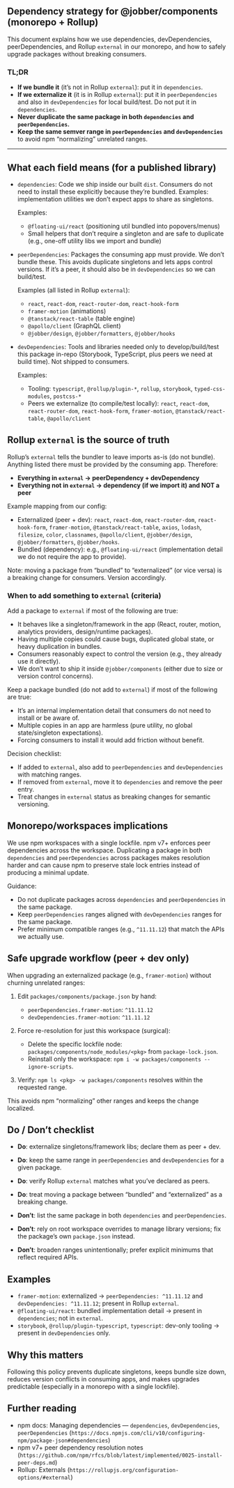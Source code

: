 ## Dependency strategy for @jobber/components (monorepo + Rollup)

This document explains how we use dependencies, devDependencies,
peerDependencies, and Rollup `external` in our monorepo, and how to safely
upgrade packages without breaking consumers.

### TL;DR

- **If we bundle it** (it’s not in Rollup `external`): put it in `dependencies`.
- **If we externalize it** (it is in Rollup `external`): put it in
  `peerDependencies` and also in `devDependencies` for local build/test. Do not
  put it in `dependencies`.
- **Never duplicate the same package in both `dependencies` and
  `peerDependencies`.**
- **Keep the same semver range in `peerDependencies` and `devDependencies`** to
  avoid npm “normalizing” unrelated ranges.

---

## What each field means (for a published library)

- `dependencies`: Code we ship inside our built `dist`. Consumers do not need to
  install these explicitly because they’re bundled. Examples: implementation
  utilities we don’t expect apps to share as singletons.

  Examples:

  - `@floating-ui/react` (positioning util bundled into popovers/menus)
  - Small helpers that don’t require a singleton and are safe to duplicate
    (e.g., one-off utility libs we import and bundle)

- `peerDependencies`: Packages the consuming app must provide. We don’t bundle
  these. This avoids duplicate singletons and lets apps control versions. If
  it’s a peer, it should also be in `devDependencies` so we can build/test.

  Examples (all listed in Rollup `external`):

  - `react`, `react-dom`, `react-router-dom`, `react-hook-form`
  - `framer-motion` (animations)
  - `@tanstack/react-table` (table engine)
  - `@apollo/client` (GraphQL client)
  - `@jobber/design`, `@jobber/formatters`, `@jobber/hooks`

- `devDependencies`: Tools and libraries needed only to develop/build/test this
  package in-repo (Storybook, TypeScript, plus peers we need at build time). Not
  shipped to consumers.

  Examples:

  - Tooling: `typescript`, `@rollup/plugin-*`, `rollup`, `storybook`,
    `typed-css-modules`, `postcss-*`
  - Peers we externalize (to compile/test locally): `react`, `react-dom`,
    `react-router-dom`, `react-hook-form`, `framer-motion`,
    `@tanstack/react-table`, `@apollo/client`

## Rollup `external` is the source of truth

Rollup’s `external` tells the bundler to leave imports as-is (do not bundle).
Anything listed there must be provided by the consuming app. Therefore:

- **Everything in `external` → peerDependency + devDependency**
- **Everything not in `external` → dependency (if we import it) and NOT a peer**

Example mapping from our config:

- Externalized (peer + dev): `react`, `react-dom`, `react-router-dom`,
  `react-hook-form`, `framer-motion`, `@tanstack/react-table`, `axios`,
  `lodash`, `filesize`, `color`, `classnames`, `@apollo/client`,
  `@jobber/design`, `@jobber/formatters`, `@jobber/hooks`.
- Bundled (dependency): e.g., `@floating-ui/react` (implementation detail we do
  not require the app to provide).

Note: moving a package from “bundled” to “externalized” (or vice versa) is a
breaking change for consumers. Version accordingly.

### When to add something to `external` (criteria)

Add a package to `external` if most of the following are true:

- It behaves like a singleton/framework in the app (React, router, motion,
  analytics providers, design/runtime packages).
- Having multiple copies could cause bugs, duplicated global state, or heavy
  duplication in bundles.
- Consumers reasonably expect to control the version (e.g., they already use it
  directly).
- We don’t want to ship it inside `@jobber/components` (either due to size or
  version control concerns).

Keep a package bundled (do not add to `external`) if most of the following are
true:

- It’s an internal implementation detail that consumers do not need to install
  or be aware of.
- Multiple copies in an app are harmless (pure utility, no global
  state/singleton expectations).
- Forcing consumers to install it would add friction without benefit.

Decision checklist:

- If added to `external`, also add to `peerDependencies` and `devDependencies`
  with matching ranges.
- If removed from `external`, move it to `dependencies` and remove the peer
  entry.
- Treat changes in `external` status as breaking changes for semantic
  versioning.

## Monorepo/workspaces implications

We use npm workspaces with a single lockfile. npm v7+ enforces peer dependencies
across the workspace. Duplicating a package in both `dependencies` and
`peerDependencies` across packages makes resolution harder and can cause npm to
preserve stale lock entries instead of producing a minimal update.

Guidance:

- Do not duplicate packages across `dependencies` and `peerDependencies` in the
  same package.
- Keep `peerDependencies` ranges aligned with `devDependencies` ranges for the
  same package.
- Prefer minimum compatible ranges (e.g., `^11.11.12`) that match the APIs we
  actually use.

## Safe upgrade workflow (peer + dev only)

When upgrading an externalized package (e.g., `framer-motion`) without churning
unrelated ranges:

1. Edit `packages/components/package.json` by hand:

   - `peerDependencies.framer-motion`: `^11.11.12`
   - `devDependencies.framer-motion`: `^11.11.12`

2. Force re-resolution for just this workspace (surgical):

   - Delete the specific lockfile node: `packages/components/node_modules/<pkg>`
     from `package-lock.json`.
   - Reinstall only the workspace:
     `npm i -w packages/components --ignore-scripts`.

3. Verify: `npm ls <pkg> -w packages/components` resolves within the requested
   range.

This avoids npm “normalizing” other ranges and keeps the change localized.

## Do / Don’t checklist

- **Do**: externalize singletons/framework libs; declare them as peer + dev.
- **Do**: keep the same range in `peerDependencies` and `devDependencies` for a
  given package.
- **Do**: verify Rollup `external` matches what you’ve declared as peers.
- **Do**: treat moving a package between “bundled” and “externalized” as a
  breaking change.

- **Don’t**: list the same package in both `dependencies` and
  `peerDependencies`.
- **Don’t**: rely on root workspace overrides to manage library versions; fix
  the package’s own `package.json` instead.
- **Don’t**: broaden ranges unintentionally; prefer explicit minimums that
  reflect required APIs.

## Examples

- `framer-motion`: externalized → `peerDependencies: ^11.11.12` and
  `devDependencies: ^11.11.12`; present in Rollup `external`.
- `@floating-ui/react`: bundled implementation detail → present in
  `dependencies`; not in `external`.
- `storybook`, `@rollup/plugin-typescript`, `typescript`: dev-only tooling →
  present in `devDependencies` only.

## Why this matters

Following this policy prevents duplicate singletons, keeps bundle size down,
reduces version conflicts in consuming apps, and makes upgrades predictable
(especially in a monorepo with a single lockfile).

## Further reading

- npm docs: Managing dependencies — `dependencies`, `devDependencies`,
  `peerDependencies`
  (`https://docs.npmjs.com/cli/v10/configuring-npm/package-json#dependencies`)
- npm v7+ peer dependency resolution notes
  (`https://github.com/npm/rfcs/blob/latest/implemented/0025-install-peer-deps.md`)
- Rollup: Externals (`https://rollupjs.org/configuration-options/#external`)
